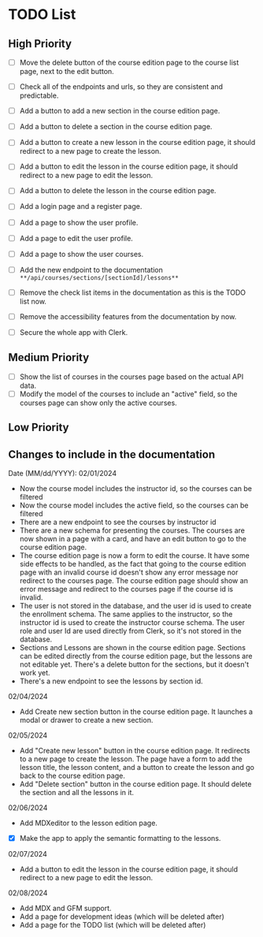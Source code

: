 # TODO List


## High Priority

- [ ] Move the delete button of the course edition page to the course list page,
      next to the edit button.
- [ ] Check all of the endpoints and urls, so they are consistent and
      predictable.
- [ ] Add a button to add a new section in the course edition page.
- [ ] Add a button to delete a section in the course edition page.
- [ ] Add a button to create a new lesson in the course edition page, it should
      redirect to a new page to create the lesson.
- [ ] Add a button to edit the lesson in the course edition page, it should
      redirect to a new page to edit the lesson.
- [ ] Add a button to delete the lesson in the course edition page.
- [ ] Add a login page and a register page.
- [ ] Add a page to show the user profile.
- [ ] Add a page to edit the user profile.
- [ ] Add a page to show the user courses.
- [ ] Add the new endpoint to the documentation
      `**/api/courses/sections/[sectionId]/lessons**`
- [ ] Remove the check list items in the documentation as this is the TODO list
      now.
- [ ] Remove the accessibility features from the documentation by now.

- [ ] Secure the whole app with Clerk.

## Medium Priority

- [ ] Show the list of courses in the courses page based on the actual API data.
- [ ] Modify the model of the courses to include an "active" field, so the
      courses page can show only the active courses.

## Low Priority


## Changes to include in the documentation

Date (MM/dd/YYYY): 02/01/2024

- Now the course model includes the instructor id, so the courses can be
  filtered
- Now the course model includes the active field, so the courses can be filtered
- There are a new endpoint to see the courses by instructor id
- There are a new schema for presenting the courses. The courses are now shown
  in a page with a card, and have an edit button to go to the course edition
  page.
- The course edition page is now a form to edit the course. It have some side
  effects to be handled, as the fact that going to the course edition page with
  an invalid course id doesn't show any error message nor redirect to the
  courses page. The course edition page should show an error message and
  redirect to the courses page if the course id is invalid.
- The user is not stored in the database, and the user id is used to create the
  enrollment schema. The same applies to the instructor, so the instructor id is
  used to create the instructor course schema. The user role and user Id are
  used directly from Clerk, so it's not stored in the database.
- Sections and Lessons are shown in the course edition page. Sections can be
  edited directly from the course edition page, but the lessons are not editable
  yet. There's a delete button for the sections, but it doesn't work yet.
- There's a new endpoint to see the lessons by section id.

02/04/2024

- Add Create new section button in the course edition page. It launches a modal
  or drawer to create a new section.

02/05/2024

- Add "Create new lesson" button in the course edition page. It redirects to a
  new page to create the lesson. The page have a form to add the lesson title,
  the lesson content, and a button to create the lesson and go back to the
  course edition page.
- Add "Delete section" button in the course edition page. It should delete the
  section and all the lessons in it.

02/06/2024

- Add MDXeditor to the lesson edition page.
- [x] Make the app to apply the semantic formatting to the lessons.

02/07/2024

- Add a button to edit the lesson in the course edition page, it should redirect
  to a new page to edit the lesson.

02/08/2024

- Add MDX and GFM support.
- Add a page for development ideas (which will be deleted after)
- Add a page for the TODO list (which will be deleted after)
